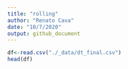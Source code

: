 ```yaml
---
title: "rolling"
author: "Renato Cava"
date: "10/7/2020"
output: github_document
---
```


```r
df<-read.csv("./_data/dt_final.csv")
head(df)
```

